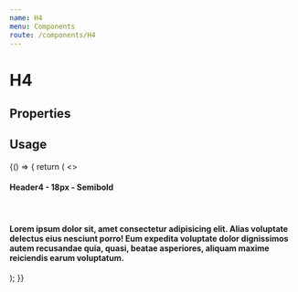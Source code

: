 ```yaml
---
name: H4
menu: Components
route: /components/H4
---
```



# H4

## Properties
<Props of={H4} />

## Usage

<Playground>
  {() => {
    return (
      <>
        <H4>Header4 - 18px - Semibold</H4>
        <br />
        <H4 id="truncated-header" truncate  >Lorem ipsum dolor sit, amet consectetur adipisicing elit. Alias voluptate
          delectus eius nesciunt porro! Eum expedita voluptate dolor dignissimos autem
          recusandae quia, quasi, beatae asperiores, aliquam maxime reiciendis earum
          voluptatum.</H4>
      </>
    );
  }}
</Playground>


